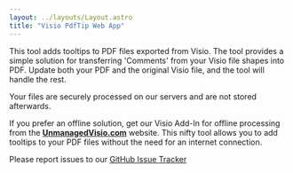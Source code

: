 ```yaml
---
layout: ../layouts/Layout.astro
title: "Visio PdfTip Web App"
---
```



This tool adds tooltips to PDF files exported from Visio. The tool provides a simple solution
for transferring 'Comments' from your Visio file shapes into PDF. Update both your PDF and 
the original Visio file, and the tool will handle the rest.

Your files are securely processed on our servers and are not stored afterwards.

If you prefer an offline solution, get our Visio Add-In for offline processing from the <a href="https://unmanagedvisio.com/products/visio-pdf-export-with-tooltips" target="_blank"><strong>UnmanagedVisio.com</strong></a> website.
This nifty tool allows you to add tooltips to your PDF files without the need for an internet connection.

Please report issues to our <a href="https://github.com/nbelyh/visiopdftip-webapp/issues" target="_blank">GitHub Issue Tracker</a>

<PdfTip client:load />
